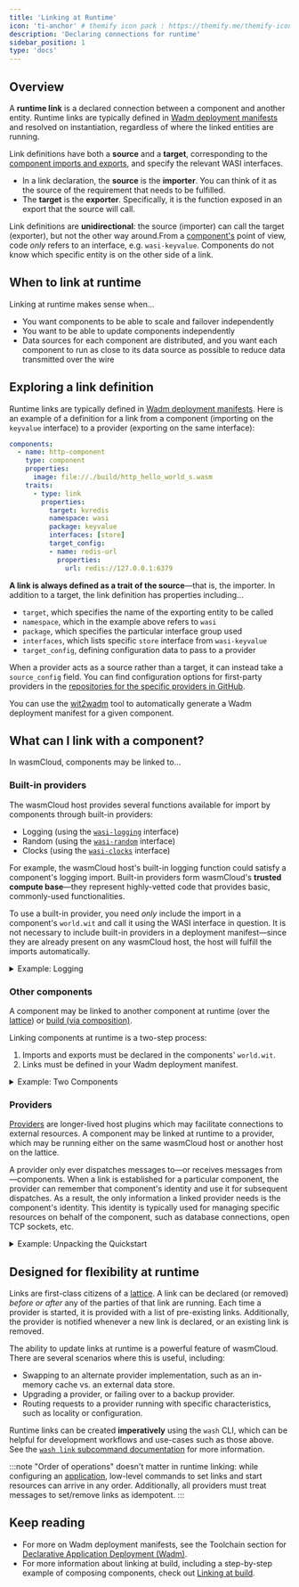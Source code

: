 ```yaml
---
title: 'Linking at Runtime'
icon: 'ti-anchor' # themify icon pack : https://themify.me/themify-icons
description: 'Declaring connections for runtime'
sidebar_position: 1
type: 'docs'
---
```


## Overview

A **runtime link** is a declared connection between a component and another entity. Runtime links are typically defined in [Wadm deployment manifests](/docs/ecosystem/wadm/) and resolved on instantiation, regardless of where the linked entities are running. 

Link definitions have both a **source** and a **target**, corresponding to the [component imports and exports](/docs/concepts/linking-components/), and specify the relevant WASI interfaces.

* In a link declaration, the **source** is the **importer**. You can think of it as the source of the requirement that needs to be fulfilled. 
* The **target** is the **exporter**. Specifically, it is the function exposed in an export that the source will call.

Link definitions are **unidirectional**: the source (importer) can call the target (exporter), but not the other way around.From a [component's](/docs/concepts/components) point of view, code _only_ refers to an interface, e.g. `wasi-keyvalue`. Components do not know which specific entity is on the other side of a link.

## When to link at runtime

Linking at runtime makes sense when...

* You want components to be able to scale and failover independently
* You want to be able to update components independently
* Data sources for each component are distributed, and you want each component to run as close to its data source as possible to reduce data transmitted over the wire

## Exploring a link definition

Runtime links are typically defined in [Wadm deployment manifests](/docs/ecosystem/wadm/). Here is an example of a definition for a link from a component (importing on the `keyvalue` interface) to a provider (exporting on the same interface):

```yaml {7-16}
components:
  - name: http-component
    type: component
    properties:
      image: file://./build/http_hello_world_s.wasm
    traits:
      - type: link
        properties:
          target: kvredis
          namespace: wasi
          package: keyvalue
          interfaces: [store]
          target_config:
          - name: redis-url
            properties:
              url: redis://127.0.0.1:6379
```

**A link is always defined as a trait of the source**&mdash;that is, the importer. In addition to a target, the link definition has properties including...

- `target`, which specifies the name of the exporting entity to be called
- `namespace`, which in the example above refers to `wasi`
- `package`, which specifies the particular interface group used
- `interfaces`, which lists specific `store` interface from `wasi-keyvalue`
- `target_config`, defining configuration data to pass to a provider

When a provider acts as a source rather than a target, it can instead take a `source_config` field. You can find configuration options for first-party providers in the [repositories for the specific providers in GitHub](https://github.com/wasmCloud/wasmCloud/tree/main/crates).

You can use the [wit2wadm](https://github.com/brooksmtownsend/wit2wadm) tool to automatically generate a Wadm deployment manifest for a given component.

## What can I link with a component?

In wasmCloud, components may be linked to...

### Built-in providers

The wasmCloud host provides several functions available for import by components through built-in providers:

* Logging (using the [`wasi-logging`](https://github.com/WebAssembly/wasi-logging) interface)
* Random (using the [`wasi-random`](https://github.com/WebAssembly/wasi-random) interface)
* Clocks (using the [`wasi-clocks`](https://github.com/WebAssembly/wasi-clocks) interface)

For example, the wasmCloud host's built-in logging function could satisfy a component's logging import. Built-in providers form wasmCloud's **trusted compute base**&mdash;they represent highly-vetted code that provides basic, commonly-used functionalities. 

To use a built-in provider, you need *only* include the import in a component's `world.wit` and call it using the WASI interface in question. It is not necessary to include built-in providers in a deployment manifest&mdash;since they are already present on any wasmCloud host, the host will fulfill the imports automatically.

<details>
<summary>Example: Logging</summary>

Generate a new Rust project:

```shell
wash new component hello --template-name hello-world-rust
```
Add logging to the project's `world.wit` file in the `wit` directory:

```wit
package wasmcloud:hello;

world hello {
  import wasi:logging/logging; // [!code ++]

  export wasi:http/incoming-handler@0.2.0;
}
```
Update the Rust code to add a logging message:

```rust
wit_bindgen::generate!();

use exports::wasi::http::incoming_handler::Guest;
use wasi::http::types::*;

struct HttpServer;

impl Guest for HttpServer {
    fn handle(_request: IncomingRequest, response_out: ResponseOutparam) {
        // Add logging // [!code ++:6]
        wasi::logging::logging::log( 
            wasi::logging::logging::Level::Info,
            "",
            &format!("Hello to your logs from Rust"),
        );
        let response = OutgoingResponse::new(Fields::new());
        response.set_status_code(200).unwrap();
        let response_body = response.body().unwrap();
        response_body
            .write()
            .unwrap()
            .blocking_write_and_flush(b"Hello from Rust!\n")
            .unwrap();
        OutgoingBody::finish(response_body, None).expect("failed to finish response body");
        ResponseOutparam::set(response_out, Ok(response));
    }
}

export!(HttpServer);
```
Remember: it is not necessary to include built-in providers in a deployment manifest.

Launch a local wasmCloud host with `wash up` and deploy:

```shell
wash app deploy wadm.yaml
```

When you invoke the component with `curl localhost:8080`, in addition to an HTTP response you will see a log message:

```shell
INFO handle_invocation{params=IncomingHttpHandle component_id="http_hello_world-http_component" component_ref="file:///Users/user/wasmcloud/wip/linking/logtest/build/http_hello_world_s.wasm"}:log: wasmcloud_host::wasmbus::handler: Hello to your logs from Rust component_id="http_hello_world-http_component" level=Level::Info context=""
```
</details>

### Other components

A component may be linked to another component at runtime (over the [lattice](/docs/concepts/lattice)) or [build (via composition)](/docs/concepts/linking-components/linking-at-build). 

Linking components at runtime is a two-step process:

1. Imports and exports must be declared in the components' `world.wit`.
2. Links must be defined in your Wadm deployment manifest.

<details>
<summary>Example: Two Components</summary>

Here is an example manifest for an example application comprised of two components and an http-server provider:

```yaml
apiVersion: core.oam.dev/v1beta1
kind: Application
metadata:
  name: http-hello-world
  annotations:
    version: v0.0.2
    description: "HTTP hello world demo in Rust, using the WebAssembly Component Model and WebAssembly Interfaces Types (WIT)"
spec:
  components:
    - name: http-component
      type: component
      properties:
        image: file://./build/http_hello_world_s.wasm
      traits:
        # Govern the spread/scheduling of the component
        - type: spreadscaler
          properties:
            replicas: 1
        - type: link
          properties:
            target: pong-component
            namespace: example
            package: pong
            interfaces: [pingpong]

    - name: pong-component
      type: component
      properties:
        image: file://../pong/virt.wasm
      traits:
        # Govern the spread/scheduling of the component
        - type: spreadscaler
          properties:
            replicas: 1

    # Add a capability provider that enables HTTP access
    - name: httpserver
      type: capability
      properties:
        image: ghcr.io/wasmcloud/http-server:0.20.1
      traits:
        # Link the httpserver to the component, and configure the HTTP server
        # to listen on port 8080 for incoming requests
        - type: link
          properties:
            target: http-component
            namespace: wasi
            package: http
            interfaces: [incoming-handler]
            source_config:
              - name: default-http
                properties:
                  address: 127.0.0.1:8080

```

* The http-component is **exporting on the wasi-http interface** and **importing on a custom "pingpong" interface**. It is the importer in relation to the pong-component, so it is the source for that link. 
* The pong-component is **exporting on the custom "pingpong" interface**. This is its only link relationship, and it is the exporter, so no links are defined as a trait of pong-component. 
* The httpserver provider is **importing on the wasi-http interface**. It is the importer in relation to http-component, so it is the source for that link, and basic configuration is performed in the `source_config`.

If you would like to build and run the example described by this manifest, follow Steps 1 and 2 in the [composition example readme](https://github.com/wasmCloud/wasmCloud/tree/main/examples/rust/composition). 

Remember that the [wit2wadm](https://github.com/brooksmtownsend/wit2wadm) tool is available to help you automatically generate a Wadm deployment manifest for a given component. Because it extrapolates link definitions from a component's WIT interfaces, it can be very helpful for not only generating manifests but understanding linking relationships in your application. 
</details>

### Providers

[Providers](/docs/concepts/providers) are longer-lived host plugins which may facilitate connections to external resources. A component may be linked at runtime to a provider, which may be running either on the same wasmCloud host or another host on the lattice. 

A provider only ever dispatches messages to&mdash;or receives messages from&mdash;components. When a link is established for a particular component, the provider can remember that component's identity and use it for subsequent dispatches. As a result, the only information a linked provider needs is the component's identity. This identity is typically used for managing specific resources on behalf of the component, such as database connections, open TCP sockets, etc.

<details>
<summary>Example: Unpacking the Quickstart</summary>

The wasmCloud Quickstart (running through the "Adding capabilities" section) provides a great example of a component using two different providers. The component you build in the tutorial exports on the **wasi-http** interface (linking with the `http-server` provider) and imports on the **wasi-keyvalue** interface (linking with the `kvredis` provider).

Here's the manifest for the completed Quickstart example:

```yaml
apiVersion: core.oam.dev/v1beta1
kind: Application
metadata:
  name: hello-world
  annotations:
    version: v0.0.1 
    description: 'HTTP hello world demo'
    experimental: true
spec:
  components:
    # The component with our business logic
    - name: http-component
      type: component
      properties:
        image: wasmcloud.azurecr.io/http-hello-world:0.1.0
      traits:
        - type: spreadscaler
          properties:
            replicas: 1
        # Link definition for http-component -> kvredis
        - type: link
          properties:
            target: kvredis
            namespace: wasi
            package: keyvalue
            interfaces: [atomics, store]
            target_config:
              - name: redis-url
                properties:
                  url: redis://127.0.0.1:6379
    # The kvredis provider
    - name: kvredis
      type: capability
      properties:
        image: ghcr.io/wasmcloud/keyvalue-redis:0.24.0
    # The httpserver provider
    - name: httpserver
      type: capability
      properties:
        image: ghcr.io/wasmcloud/http-server:0.20.0
      traits:
        # Link definition for httpserver -> http-component
        - type: link
          properties:
            target: http-component
            namespace: wasi
            package: http
            interfaces: [incoming-handler] 
            source_config: 
              - name: default-http
                properties: 
                  address: 127.0.0.1:8080

```

* The http-component is **importing functions on the keyvalue interface**. It is the **importer** in relation to **kvredis**, meaning that it is the source for the link definition: the link is defined as a trait of http-component. 

* The http-component is **exposing a function on the http interface**. It is the **exporter** in relation to the **http-server** provider&mdash;in this case, the http-server provider is the source and the http-component is the target.

* Both the kvredis and httpserver providers are configured in the link definition, using a `target_config` field (if the provider is the target) or a `source_config` field (if the provider is the source).

Remember that the [wit2wadm](https://github.com/brooksmtownsend/wit2wadm) tool is available to help you automatically generate a Wadm deployment manifest for a given component. Because it extrapolates link definitions from a component's WIT interfaces, it can be very helpful for not only generating manifests but understanding linking relationships in your application. 
</details>

## Designed for flexibility at runtime

Links are first-class citizens of a [lattice](/docs/concepts/lattice). A link can be declared (or removed) _before or after_ any of the parties of that link are running. Each time a provider is started, it is provided with a list of pre-existing links. Additionally, the provider is notified whenever a new link is declared, or an existing link is removed.

The ability to update links at runtime is a powerful feature of wasmCloud. There are several scenarios where this is useful, including:

- Swapping to an alternate provider implementation, such as an in-memory cache vs. an external data store.
- Upgrading a provider, or failing over to a backup provider.
- Routing requests to a provider running with specific characteristics, such as locality or configuration.

Runtime links can be created **imperatively** using the `wash` CLI, which can be helpful for development workflows and use-cases such as those above. See the [`wash link` subcommand documentation](/docs/cli/link) for more information.

:::note
"Order of operations" doesn't matter in runtime linking: while configuring an [application](/docs/concepts/applications), low-level commands to set links and start resources can arrive in any order. Additionally, all providers must treat messages to set/remove links as idempotent.
:::

## Keep reading

- For more on Wadm deployment manifests, see the Toolchain section for [Declarative Application Deployment (Wadm)](/docs/ecosystem/wadm/).
- For more information about linking at build, including a step-by-step example of composing components, check out [Linking at build](/docs/concepts/linking-components/linking-at-build).


